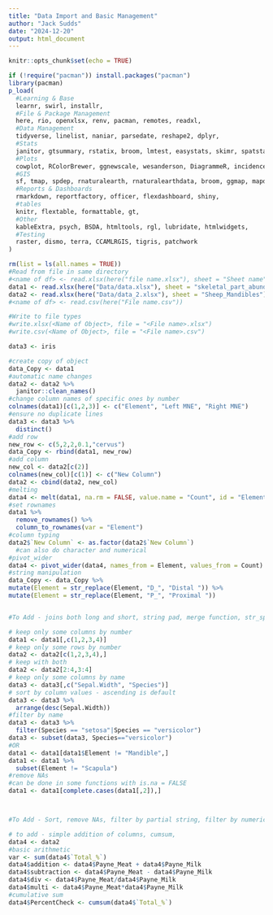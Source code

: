 ```yaml
---
title: "Data Import and Basic Management"
author: "Jack Sudds"
date: "2024-12-20"
output: html_document
---
```


```r
knitr::opts_chunk$set(echo = TRUE)
```

```r
if (!require("pacman")) install.packages("pacman")
library(pacman)
p_load(
  #Learning & Base
  learnr, swirl, installr,
  #File & Package Management
  here, rio, openxlsx, renv, pacman, remotes, readxl,
  #Data Management
  tidyverse, linelist, naniar, parsedate, reshape2, dplyr,
  #Stats
  janitor, gtsummary, rstatix, broom, lmtest, easystats, skimr, spatstat,
  #Plots
  cowplot, RColorBrewer, ggnewscale, wesanderson, DiagrammeR, incidence2, gghighlight, ggtext, ggrepel, gganimate, ggsci, grates, gridExtra, ggforce, hexbin, plotly,
  #GIS
  sf, tmap, spdep, rnaturalearth, rnaturalearthdata, broom, ggmap, mapdata, maps, spData, BiocManager, geoR, giscoR,
  #Reports & Dashboards
  rmarkdown, reportfactory, officer, flexdashboard, shiny,
  #tables
  knitr, flextable, formattable, gt,
  #Other
  kableExtra, psych, BSDA, htmltools, rgl, lubridate, htmlwidgets,
  #Testing
  raster, dismo, terra, CCAMLRGIS, tigris, patchwork
)
```

```r
rm(list = ls(all.names = TRUE))
#Read from file in same directory
#<name of df> <- read.xlsx(here("file name.xlsx"), sheet = "Sheet name", range = "A1:E33")
data1 <- read.xlsx(here("Data/data.xlsx"), sheet = "skeletal_part_abundances")
data2 <- read.xlsx(here("Data/data_2.xlsx"), sheet = "Sheep_Mandibles")
#<name of df> <- read.csv(here("File name.csv"))

#Write to file types
#write.xlsx(<Name of Object>, file = "<File name>.xlsx")
#write.csv(<Name of Object>, file = "<File name>.csv")

data3 <- iris
```

```r
#create copy of object
data_Copy <- data1
#automatic name changes
data2 <- data2 %>%
  janitor::clean_names()
#change column names of specific ones by number
colnames(data1)[c(1,2,3)] <- c("Element", "Left MNE", "Right MNE")
#ensure no duplicate lines
data3 <- data3 %>%
  distinct()
#add row
new_row <- c(5,2,2,0.1,"cervus")
data_Copy <- rbind(data1, new_row)
#add column
new_col <- data2[c(2)]
colnames(new_col)[c(1)] <- c("New Column")
data2 <- cbind(data2, new_col)
#melting
data4 <- melt(data1, na.rm = FALSE, value.name = "Count", id = "Element")
#set rownames
data1 %>%
  remove_rownames() %>%
  column_to_rownames(var = "Element")
#column typing
data2$`New Column` <- as.factor(data2$`New Column`)
  #can also do character and numerical
#pivot_wider
data4 <- pivot_wider(data4, names_from = Element, values_from = Count)
#string manipulation
data_Copy <- data_Copy %>%
mutate(Element = str_replace(Element, "D_", "Distal ")) %>%
mutate(Element = str_replace(Element, "P_", "Proximal "))


#To Add - joins both long and short, string pad, merge function, str_split_fixed
```

```r
# keep only some columns by number
data1 <- data1[,c(1,2,3,4)]
# keep only some rows by number
data2 <- data2[c(1,2,3,4),]
# keep with both
data2 <- data2[2:4,3:4]
# keep only some columns by name
data3 <- data3[,c("Sepal.Width", "Species")]
# sort by column values - ascending is default
data3 <- data3 %>%
  arrange(desc(Sepal.Width))
#filter by name
data3 <- data3 %>%
  filter(Species == "setosa"|Species == "versicolor")
data3 <- subset(data3, Species=="versicolor")
#OR
data1 <- data1[data1$Element != "Mandible",]
data1 <- data1 %>%
  subset(Element != "Scapula")
#remove NAs
#can be done in some functions with is.na = FALSE
data1 <- data1[complete.cases(data1[,2]),]



#To Add - Sort, remove NAs, filter by partial string, filter by numerical, coalesce, split and join strings in columns
```

```r
# to add - simple addition of columns, cumsum, 
data4 <- data2
#basic arithmetic
var <- sum(data4$`Total_%`)
data4$addition <- data4$Payne_Meat + data4$Payne_Milk
data4$subtraction <- data4$Payne_Meat - data4$Payne_Milk
data4$div <- data4$Payne_Meat/data4$Payne_Milk
data4$multi <- data4$Payne_Meat*data4$Payne_Milk
#cumulative sum
data4$PercentCheck <- cumsum(data4$`Total_%`)
```


